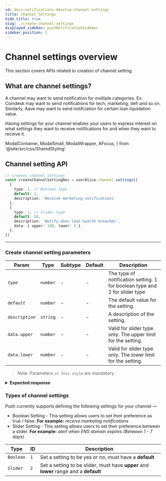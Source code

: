 ```yaml
---
id: docs-notifications-develop-channel-settings
title: Channel Settings
hide_title: true
slug: ./create-channel-settings
displayed_sidebar: pushNotificationSidebar
sidebar_position: 5
---
```


# Channel settings overview

This section covers APIs related to creation of channel setting.

<head>
  <title>Channel Settings | Push Notifications | Push Documentation</title>
</head>

## What are channel settings?

A channel may want to send notification for multiple categories. Ex: Coindesk may want to send notifications for tech, marketing, defi and so on. Similarly, Aave may want to send notifciation for certain loan liquidation value. 

Having settings for your channel enables your users to express interest on what settings they want to receive notifications for and when they want to receive it.


  ModalContainer,
  ModalSmall,
  ModalWrapper,
  AFocus,
} from '@site/src/css/SharedStyling'

## Channel setting API

<Tabs className="codetabs" groupId="code-examples">
  <TabItem value="js" attributes={{className: "codetab js"}} default>

```typescript
// creates channel settings
const createChannelSettingRes = userAlice.channel.settings([
  { 
    type: 1, // Boolean type
    default: 1, 
    description: 'Receive marketing notifications' 
  },
  {
    type: 2, // Slider type
    default: 10,
    description: 'Notify when loan health breaches',
    data: { upper: 100, lower: 5 },
  },
])
```

  </TabItem>
</Tabs>

---

### Create channel setting parameters

| Param           | Type     | Subtype | Default | Description                                                                |
| --------------- | -------- | ------- | ------- | -------------------------------------------------------------------------- |
| _`type`_        | `number` | -       | -       | The type of notification setting. 1 for boolean type and 2 for slider type |
| _`default`_     | `number` | -       | -       | The default value for the setting.                                         |
| _`description`_ | `string` | -       | -       | A description of the setting.                                              |
| `data.upper`    | `number` | -       | -       | Valid for slider type only. The upper limit for the setting.               |
| `data.lower`    | `number` | -       | -       | Valid for slider type only. The lower limit for the setting.               |

> Note: Parameters _`in this style`_ are mandatory.

<details>
  <summary><b>Expected response</b></summary>

```typescript
{
  transactionHash: '0xf5056d382f209b5a7bcbf08d69c80dd13079467ba38413da8ca065a45f901a32'
}
```

</details>

### Types of channel settings

Push currently supports defining the following settings for your channel —
- Boolean Setting - This setting allows users to set their preference as true / false. **For example:** *receive marketing notifications*
- Slider Setting - This setting allows users to set their preference between a slider. **For example:** *alert when ENS domain expires (Between 1 - 7 days)*

| Type            | ID    | Description                                                                           |
| --------------- | ----- | ------------------------------------------------------------------------------------- |
| `Boolean`       | `1`   | Set a setting to be yes or no, must have a **default**                                |
| `Slider`        | `2`   | Set a setting to be slider, must have **upper** and **lower** range and a **default** |
